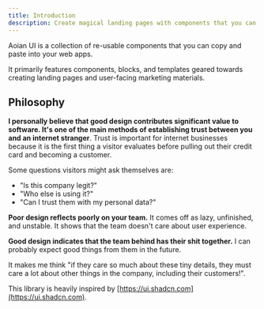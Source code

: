 ```yaml
---
title: Introduction
description: Create magical landing pages with components that you can copy and paste into your apps.
---
```


Aoian UI is a collection of re-usable components that you can copy and paste into your web apps.

It primarily features components, blocks, and templates geared towards creating landing pages and user-facing marketing materials.

## Philosophy

**I personally believe that good design contributes significant value to software. It's one of the main methods of establishing trust between you and an internet stranger**. Trust is important for internet businesses because it is the first thing a visitor evaluates before pulling out their credit card and becoming a customer.

Some questions visitors might ask themselves are:

- "Is this company legit?"
- "Who else is using it?"
- "Can I trust them with my personal data?"

**Poor design reflects poorly on your team.** It comes off as lazy, unfinished, and unstable. It shows that the team doesn't care about user experience.

**Good design indicates that the team behind has their shit together.** I can probably expect good things from them in the future.

It makes me think "if they care so much about these tiny details, they must care a lot about other things in the company, including their customers!".

This library is heavily inspired by [https://ui.shadcn.com](https://ui.shadcn.com).

